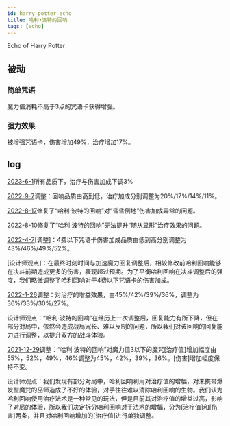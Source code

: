 ```yaml
---
id: harry_potter_echo
title: 哈利•波特的回响
tags: [echo]
---
```


Echo of Harry Potter

<!--truncate-->

## 被动

### 简单咒语

魔力值消耗不高于3点的咒语卡获得增强。

### 强力效果

被增强咒语卡，伤害增加49%，治疗增加17%。


## log

[2023-6-1](/blog/230601-update-annc#adjustment)所有品质下，治疗与伤害加成下调3%

[2022-9-7](/blog/220907-update-annc#adjustment)调整：回响品质由高到低，治疗加成分别调整为20%/17%/14%/11%。

[2022-8-17](/blog/220817-update-annc#fix)修复了“哈利·波特的回响”对“昏昏倒地”伤害加成异常的问题。

[2022-8-10](/blog/220810-update-annc#fix)修复了“哈利·波特的回响”无法提升“随从显形”治疗效果的问题。

[2022-4-7](/blog/220407-update-annc#adjustment)[调整]：4费以下咒语卡伤害加成品质由低到高分别调整为43%/46%/49%/52%。

[设计师观点]：在最终时刻时间与加速魔力回复调整后，相较修改前哈利回响能够在决斗前期造成更多的伤害，表现超过预期。为了平衡哈利回响在决斗调整后的强度，我们略微调整了哈利回响对于4费以下咒语卡的伤害加成。

[2022-1-26](/blog/220126-update-annc#adjustment)调整：对治疗的增益效果，由45%/42%/39%/36%，调整为36%/33%/30%/27%。

设计师观点：“哈利·波特的回响”在经历上一次调整后，回复能力有所下降，但在部分对局中，依然会造成战局冗长、难以反制的问题，所以我们对该回响的回复能力进行调整，以提升双方的战斗体验。

[2021-12-29](/blog/211229-update-annc#adjustment)调整：“哈利·波特的回响”对魔力值3以下的魔咒[治疗值]增加幅度由55%，52%，49%，46%调整为45%，42%，39%，36%。[伤害]增加幅度保持不变。

设计师观点：我们发现有部分对局中，哈利回响利用对治疗值的增幅，对未携带爆发型魔咒的巫师造成了不好的体验，对手往往难以清除哈利回响的生物。我们认为哈利回响使用治疗法术是一种常见的玩法，但是目前其对治疗值的增益过高，影响了对局的体验，所以我们决定拆分哈利回响对于法术的增幅，分为[治疗值]和[伤害]两条，并且对哈利回响增加的[治疗值]进行单独调整。

